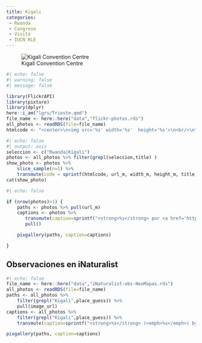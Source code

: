```yaml
---
title: Kigali
categories:
 - Rwanda
 - Congreso
 - Visita
 - IUCN RLE
---
```


![Kigali Convention Centre](http://i.imgur.com/hXu7hMl.jpg?1)


```r
#| echo: false
#| warning: false
#| message: false

library(FlickrAPI)
library(pixture)
library(dplyr)
here::i_am("lgrs/Trieste.qmd")
file_name <- here::here("data","flickr-photos.rds")
all_photos <- readRDS(file=file_name)
htmlcode <- "<center>\n<img src='%s' width='%s'  height='%s'>\n<br/>\n**%s** by <a href='https://www.flickr.com/photos/%s/%s' target='flickr'>JR Ferrer Paris @ flickr</a><br/></center>"
```

```r
#| echo: false
#| output: asis
seleccion <- c("Rwanda|Kigali")
photos <- all_photos %>% filter(grepl(seleccion,title) )
show_photo <- photos %>% 
    slice_sample(n=1) %>%
    transmute(code = sprintf(htmlcode, url_m, width_m, height_m, title, owner, id)) %>% pull()
cat(show_photo)
```

```r
#| echo: false

if (nrow(photos)>1) {
    paths <- photos %>% pull(url_m)
    captions <- photos %>% 
       transmute(caption=sprintf("<strong>%s</strong> por <a href='https://www.flickr.com/photos/jferrer/%s' target='flickr'>JR Ferrer Paris @ flickr</a>", title, id)) %>% 
       pull()

    pixgallery(paths, caption=captions)

}

```


## Observaciones en iNaturalist

```r
#| echo: false
file_name <- here::here("data","iNaturalist-obs-NeoMapas.rds")
all_photos <- readRDS(file=file_name) 
paths <- all_photos %>% 
    filter(grepl("Kigali",place_guess)) %>% 
    pull(image_url)
captions <- all_photos %>% 
    filter(grepl("Kigali",place_guess)) %>% 
    transmute(caption=sprintf("<strong>%s</strong> (<emph>%s</emph>) by <a href='%s' target='iNat'>NeoMapas @ iNaturalist</a>",species_guess,scientific_name,url)) %>% pull()

pixgallery(paths, caption=captions)
```